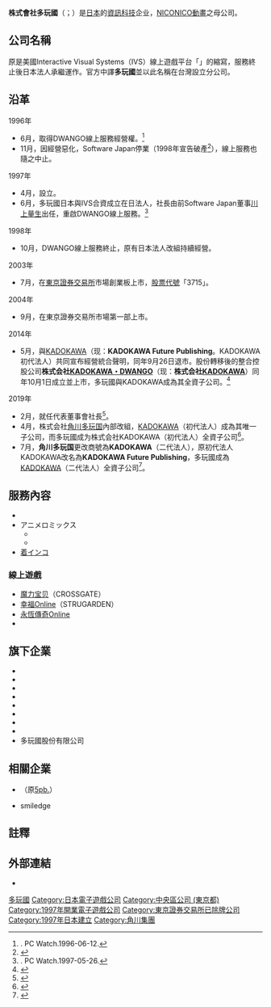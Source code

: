 {{NoteTA
| G1=Games
| G2=Tales
}}
{{Infobox_Company
|company_name = 株式會社多玩國
|company_name_en = DWANGO Co., Ltd.
|original_text = {{lang|ja|株式会社ドワンゴ}}
|type = [[株式会社|株式会社]]、[[子公司|子公司]]
|traded_as = <s>{{tyo|3715}}</s>（2014年9月26日下市）
|location = 
*{{JPN}}<br>[[〒|〒]]104-0061<br>[[歌舞伎座塔|歌舞伎座塔]]（{{lang|ja|[[東京都|東京都]][[中央区_(東京都)|中央区]][[銀座|銀座]]四丁目12番地15号}}）<ref name="Headquarters">{{Cite book | author = 株式会社ドワンゴ | title = 会社案内図 | accessdate = 2019年1月18日 | url = http://sp.dwango.co.jp/corporate/map.html | language = ja }}{{Dead link|date=2019年10月 |bot=InternetArchiveBot |fix-attempted=yes }}</ref>
*{{JPN}}<br>[[〒|〒]]104-0045<br>[[築地松竹大廈|築地松竹大廈]]（{{lang|ja|[[東京都|東京都]][[中央区_(東京都)|中央区]][[築地|築地]]一丁目13番地1号}}）<ref name="Headquarters"/>
|telephone_no = 
|foundation = 1997年（[[平成|平成]]9年）8月6日
|services = 行動內容提供
|capital = 106億1630万日圓（2013年9月30日）
|revenue = 集團合併:303億7300萬日圓<br />單獨：241億6300萬日圓<br />（2010年9月）
|operating_income = 集團合併：18億9800萬日圓<br />單獨：13億4000萬日圓<br />（2010年9月期）
|net_income = 集團合併：14億1900萬日圓<br />單獨：12億1300萬日圓<br />（2010年9月期）
|assets = 集團合併：158億6200萬日圓<br />單獨：151億5900萬日圓<br />（2010年9月期）
|equity = 集團合併：217億9800萬日圓<br />單獨：194億3500萬日圓<br />（2010年9月期）
|num_employees = 集團合併：928名（2013年9月）
|accounting_period = 9月30日
|major_shareholder = 
|parent = [[KADOKAWA|KADOKAWA]]
|subsid = [[#旗下企業|查看完整]]
|key_people = [[社長|社長]]：{{Tsl|ja|夏野剛}}
|homepage = https://www.dwango.co.jp/
}}

'''株式會社多玩國'''（{{lang-ja|株式会社ドワンゴ}}；{{lang-en|DWANGO Co., Ltd.|link=yes}}）是[[日本|日本]]的[[資訊科技|資訊科技]]企业，[[NICONICO動畫|NICONICO動畫]]之母公司。

== 公司名稱 ==
原是美國Interactive Visual Systems（IVS）線上遊戲平台「{{lang|en|'''D'''ial-up '''W'''ide '''A'''rea '''N'''etwork '''G'''aming '''O'''peration}}」的縮寫，服務終止後日本法人承繼運作。官方中譯'''多玩國'''並以此名稱在台灣設立分公司。

== 沿革 ==
;1996年
*6月，{{nihongo|'''株式會社Software Japan'''|株式会社ソフトウェアジャパン}}取得DWANGO線上服務經營權。<ref>[http://pc.watch.impress.co.jp/docs/article/960612/dwango.htm {{Wayback|url=http://pc.watch.impress.co.jp/docs/article/960612/dwango.htm |date=20200615123806 }} {{Wayback|url=http://pc.watch.impress.co.jp/docs/article/960612/dwango.htm |date=20200615123806 }} {{Wayback|url=http://pc.watch.impress.co.jp/docs/article/960612/dwango.htm |date=20200615123806 }} {{lang|ja|7月より対戦ゲーム専用パソコン通信}}]. PC Watch.1996-06-12.</ref>
*11月，因經營惡化，Software Japan停業（1998年宣告破產<ref>{{lang|ja|{{PDF|[http://www.courts.go.jp/hanrei/pdf/A862884DFAA98B4449256D7C003114A0.pdf 平成9(ワ)12659 損害賠償請求，損害賠償請求，供託金還付請求権確認請求]}}. 東京地方裁判所. 2003-06-24.}}</ref>），線上服務也隨之中止。

;1997年
*4月，{{nihongo|'''有限会社多玩國日本'''|有限会社ドワンゴジャパン（現・有限会社パーセント）}}設立。
*6月，多玩國日本與IVS合資成立在日法人{{nihongo|'''株式會社多玩國'''|株式会社ドワンゴ}}，社長由前Software Japan董事[[川上量生|川上量生]]出任，重啟DWANGO線上服務。<ref>[http://pc.watch.impress.co.jp/docs/article/970526/dwango.htm {{Wayback|url=http://pc.watch.impress.co.jp/docs/article/970526/dwango.htm |date=20200615123817 }} {{Wayback|url=http://pc.watch.impress.co.jp/docs/article/970526/dwango.htm |date=20200615123817 }} {{Wayback|url=http://pc.watch.impress.co.jp/docs/article/970526/dwango.htm |date=20200615123817 }} {{lang|ja|Interactive Visual Systems社、日本法人設立と「DWANGO」のサービス開始を発表}}]. PC Watch.1997-05-26.</ref>

;1998年
*10月，DWANGO線上服務終止，原有日本法人改組持續經營。

;2003年
*7月，在[[東京證券交易所|東京證券交易所]]市場創業板上市，[[股票代號|股票代號]]「3715」。

;2004年
*9月，在東京證券交易所市場第一部上市。

;2014年
*5月，與[[KADOKAWA|KADOKAWA]]（现：'''KADOKAWA Future Publishing'''。KADOKAWA初代法人）共同宣布經營統合聲明，同年9月26日退市。股份轉移後的整合控股公司'''株式会社[[角川多玩国|KADOKAWA・DWANGO]]'''（现：'''株式会社[[KADOKAWA|KADOKAWA]]'''）同年10月1日成立並上市，多玩國與KADOKAWA成為其全資子公司。<ref>{{Cite web |url=http://info.dwango.co.jp/pdf/news/service/2014/140514.pdf |script-title=ja:<nowiki>株式会社ドワンゴと株式会社KADOKAWAとの統合契約書の締結及び株式移転計画の締結及び株式移転計画書の作成について</nowiki> |accessdate=2014-09-27 |date=2014-05-14 |format=[[PDF|PDF]] |work= |publisher={{lang|ja|<nowiki>株式会社ドワンゴ、株式会社KADOKAWA</nowiki>}} |pages= |language=Ja |archive-url=https://web.archive.org/web/20141006101544/http://info.dwango.co.jp/pdf/news/service/2014/140514.pdf |archive-date=2014-10-06 |dead-url=yes }}</ref>

;2019年
*2月，{{tsl|ja|夏野剛}}就任代表董事會社長<ref>{{Cite web|url=https://ssl4.eir-parts.net/doc/9468/tdnet/1675327/00.pdf|title=特別損失の計上及び通期業績予想の修正、グループ経営体制刷新に伴う会社分割の実施、孫会社の異動、並びに代表取締役及び取締役の異動に関するお知らせ|accessdate=2019-02-13|publisher=カドカワ|archive-date=2019-03-16|archive-url=https://web.archive.org/web/20190316092651/https://ssl4.eir-parts.net/doc/9468/tdnet/1675327/00.pdf|dead-url=no}}</ref>。
*4月，株式会社[[角川多玩国|角川多玩国]]內部改組，[[KADOKAWA|KADOKAWA]]（初代法人）成為其唯一子公司，而多玩國成为株式会社KADOKAWA（初代法人）全資子公司<ref>{{Cite web|date=2019年2月13日|url=https://ssl4.eir-parts.net/doc/9468/tdnet/1675327/00.pdf|title=特別損失の計上及び通期業績予想の修正、グループ経営体制刷新に伴う会社分割の実施、孫会社の異動、並びに代表取締役及び取締役の異動に関するお知らせ|format=PDF|publisher=カドカワ|accessdate=2019年3月16日|archiveurl=https://web.archive.org/web/20190316092651/https://ssl4.eir-parts.net/doc/9468/tdnet/1675327/00.pdf|archivedate=2019年3月16日|dead-url=no}}</ref>。
*7月，'''角川多玩国'''更改商號為'''KADOKAWA'''（二代法人），原初代法人KADOKAWA改名為'''KADOKAWA Future Publishing'''，多玩國成為[[KADOKAWA|KADOKAWA]]（二代法人）全資子公司<ref>{{Cite web|url=https://ssl4.eir-parts.net/doc/9468/tdnet/1706202/00.pdf|title=会社分割（簡易吸収分割）の実施、商号変更及び定款一部変更、並びに代表取締役及び役員の異動に関するお知らせ|accessdate=2019-05-20|publisher=プロネクサス|website=E-IR|archive-date=2019-05-14|archive-url=https://web.archive.org/web/20190514080105/https://ssl4.eir-parts.net/doc/9468/tdnet/1706202/00.pdf|dead-url=no}}</ref>。

== 服務內容 ==
* {{Tsl|ja|ドワンゴジェイピー|dwango.jp}}
* アニメロミックス
** {{Tsl|ja|パケットラジオ|Pocket Radio}}
** {{Tsl|ja|超!放送局}}
* [[着インコ|着インコ]]

=== 線上遊戲 ===
* [[魔力宝贝|魔力宝贝]]（CROSSGATE）
* [[幸福Online|幸福Online]]（STRUGARDEN）
* [[永恆傳奇Online|永恆傳奇Online]]
* {{lang|ja|アミーゴ・アミーガ
* [[携帯ゲームオンライン|携帯ゲームオンライン]]
** [[メルルーの秘宝|メルルーの秘宝]]
* [[悠久の騎士団|悠久の騎士団]]}}

== 旗下企業 ==
*{{nihongo|株式会社多玩國音樂娛樂|株式会社ドワンゴ・ユーザーエンタテインメント}}
*{{nihongo|株式会社多玩國CONTENTS|株式会社ドワンゴコンテンツ}}
*{{nihongo|[[niwango|株式会社niwango]]|株式会社ニワンゴ}}
*{{nihongo|株式会社多玩國MOBILE|株式会社ドワンゴモバイル}}
*{{nihongo|株式会社Qteras|株式会社キテラス}}
*{{nihongo|[[Spike_Chunsoft|株式会社Spike Chunsoft]]|株式会社スパイク・チュンソフト}}
*{{nihongo|株式会社T&E SOFT|株式会社ティーアンドイーソフト}}
*{{nihongo|株式会社Vantan|株式会社バンタン}}
*多玩國股份有限公司

== 相關企業 ==
* {{Tsl|ja|MAGES.}}（原[[5pb.|5pb.]]）
* smiledge

==註釋==
{{reflist}}

==外部連結==
*{{ja}}{{Official|https://www.dwango.co.jp/}}

{{多玩國}}
{{角川集團}}
{{DEFAULTSORT:Dwango}}
[[Category:多玩國|]]
[[Category:日本電子遊戲公司|Category:日本電子遊戲公司]]
[[Category:中央區公司_(東京都)|Category:中央區公司 (東京都)]]
[[Category:1997年開業電子遊戲公司|Category:1997年開業電子遊戲公司]]
[[Category:東京證券交易所已除牌公司|Category:東京證券交易所已除牌公司]]
[[Category:1997年日本建立|Category:1997年日本建立]]
[[Category:角川集團|Category:角川集團]]